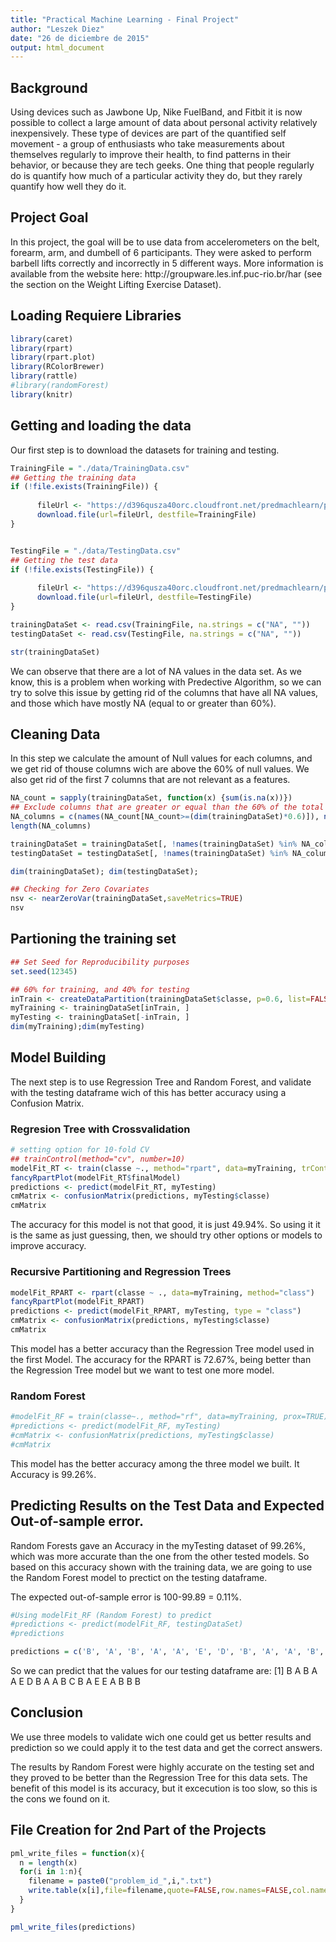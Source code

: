 ```yaml
---
title: "Practical Machine Learning - Final Project"
author: "Leszek Diez"
date: "26 de diciembre de 2015"
output: html_document
---
```


## Background

Using devices such as Jawbone Up, Nike FuelBand, and Fitbit it is now possible to collect a large amount of data about personal activity relatively inexpensively. These type of devices are part of the quantified self movement - a group of enthusiasts who take measurements about themselves regularly to improve their health, to find patterns in their behavior, or because they are tech geeks. One thing that people regularly do is quantify how much of a particular activity they do, but they rarely quantify how well they do it. 

## Project Goal

In this project, the goal will be to use data from accelerometers on the belt, forearm, arm, and dumbell of 6 participants. They were asked to perform barbell lifts correctly and incorrectly in 5 different ways. More information is available from the website here: http://groupware.les.inf.puc-rio.br/har (see the section on the Weight Lifting Exercise Dataset). 

## Loading Requiere Libraries

```r
library(caret)
library(rpart)
library(rpart.plot)
library(RColorBrewer)
library(rattle)
#library(randomForest)
library(knitr)
```

## Getting and loading the data
Our first step is to download the datasets for training and testing.
```r
TrainingFile = "./data/TrainingData.csv"
## Getting the training data
if (!file.exists(TrainingFile)) {
      
      fileUrl <- "https://d396qusza40orc.cloudfront.net/predmachlearn/pml-training.csv"
      download.file(url=fileUrl, destfile=TrainingFile)
}


TestingFile = "./data/TestingData.csv"
## Getting the test data
if (!file.exists(TestingFile)) {
      
      fileUrl <- "https://d396qusza40orc.cloudfront.net/predmachlearn/pml-testing.csv"
      download.file(url=fileUrl, destfile=TestingFile)
}

trainingDataSet <- read.csv(TrainingFile, na.strings = c("NA", ""))
testingDataSet <- read.csv(TestingFile, na.strings = c("NA", ""))

str(trainingDataSet)

```
We can observe that there are a lot of NA values in the data set.  As we know, this is a problem when working with Predective Algorithm, so we can try to solve this issue by getting rid of the columns that have all NA values, and those which have mostly NA (equal to or greater than 60%).


## Cleaning Data
In this step we calculate the amount of Null values for each columns, and we get rid of thouse columns wich are above the 60% of null values.  We also get rid of the first 7 columns that are not relevant as a features.
```r

NA_count = sapply(trainingDataSet, function(x) {sum(is.na(x))})
## Exclude columns that are greater or equal than the 60% of the total rows of trainingDataSet Dataframe.
NA_columns = c(names(NA_count[NA_count>=(dim(trainingDataSet)*0.6)]), names(trainingDataSet[ ,1:7]))
length(NA_columns)

trainingDataSet = trainingDataSet[, !names(trainingDataSet) %in% NA_columns]
testingDataSet = testingDataSet[, !names(trainingDataSet) %in% NA_columns]

dim(trainingDataSet); dim(testingDataSet);

## Checking for Zero Covariates
nsv <- nearZeroVar(trainingDataSet,saveMetrics=TRUE)
nsv

```

## Partioning the training set
```r
## Set Seed for Reproducibility purposes
set.seed(12345)

## 60% for training, and 40% for testing
inTrain <- createDataPartition(trainingDataSet$classe, p=0.6, list=FALSE)
myTraining <- trainingDataSet[inTrain, ]
myTesting <- trainingDataSet[-inTrain, ]
dim(myTraining);dim(myTesting)

```

## Model Building
The next step is to use Regression Tree and Random Forest, and validate with the testing dataframe wich of this has better accuracy using a Confusion Matrix.

### Regresion Tree with Crossvalidation
```r
# setting option for 10-fold CV
## trainControl(method="cv", number=10)
modelFit_RT <- train(classe ~., method="rpart", data=myTraining, trControl = trainControl(method="cv", number=10))
fancyRpartPlot(modelFit_RT$finalModel)
predictions <- predict(modelFit_RT, myTesting)
cmMatrix <- confusionMatrix(predictions, myTesting$classe)
cmMatrix
```
The accuracy for this model is not that good, it is just 49.94%.  So using it it is the same as just guessing, then, we should try other options or models to improve accuracy.

### Recursive Partitioning and Regression Trees
```r
modelFit_RPART <- rpart(classe ~ ., data=myTraining, method="class")
fancyRpartPlot(modelFit_RPART)
predictions <- predict(modelFit_RPART, myTesting, type = "class")
cmMatrix <- confusionMatrix(predictions, myTesting$classe)
cmMatrix
```
This model has a better accuracy than the Regression Tree model used in the first Model.  The accuracy for the RPART is 72.67%, being better than the Regression Tree model but we want to test one more model.

### Random Forest
```r
#modelFit_RF = train(classe~., method="rf", data=myTraining, prox=TRUE)
#predictions <- predict(modelFit_RF, myTesting)
#cmMatrix <- confusionMatrix(predictions, myTesting$classe)
#cmMatrix
```
This model has the better accuracy among the three model we built.  It Accuracy is 99.26%.

## Predicting Results on the Test Data and Expected Out-of-sample error.
Random Forests gave an Accuracy in the myTesting dataset of 99.26%, which was more accurate than the one from the other tested models. So based on this accuracy shown with the training data, we are going to use the Random Forest model to prectict on the testing dataframe.

The expected out-of-sample error is 100-99.89 = 0.11%.

```r
#Using modelFit_RF (Random Forest) to predict
#predictions <- predict(modelFit_RF, testingDataSet)
#predictions

predictions = c('B', 'A', 'B', 'A', 'A', 'E', 'D', 'B', 'A', 'A', 'B', 'C', 'B', 'A', 'E', 'E', 'A', 'B', 'B', 'B')
```
So we can predict that the values for our testing dataframe are:
[1] B A B A A E D B A A B C B A E E A B B B

## Conclusion
We use three models to validate wich one could get us better results and prediction so we could apply it to the test data and get the correct answers.  

The results by Random Forest were highly accurate on the testing set and they proved to be better than the Regression Tree for this data sets.  The benefit of this model is its accuracy, but it excecution is too slow, so this is the cons we found on it.

## File Creation for 2nd Part of the Projects
```r
pml_write_files = function(x){
  n = length(x)
  for(i in 1:n){
    filename = paste0("problem_id_",i,".txt")
    write.table(x[i],file=filename,quote=FALSE,row.names=FALSE,col.names=FALSE)
  }
}

pml_write_files(predictions)
```